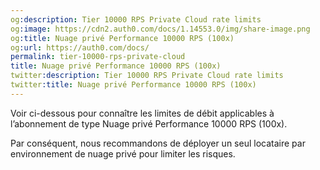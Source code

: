 ```yaml
---
og:description: Tier 10000 RPS Private Cloud rate limits
og:image: https://cdn2.auth0.com/docs/1.14553.0/img/share-image.png
og:title: Nuage privé Performance 10000 RPS (100x)
og:url: https://auth0.com/docs/
permalink: tier-10000-rps-private-cloud
title: Nuage privé Performance 10000 RPS (100x)
twitter:description: Tier 10000 RPS Private Cloud rate limits
twitter:title: Nuage privé Performance 10000 RPS (100x)
---
```


Voir ci-dessous pour connaître les limites de débit applicables à l’abonnement de type Nuage privé Performance 10000 RPS (100x).

Par conséquent, nous recommandons de déployer un seul locataire par environnement de nuage privé pour limiter les risques.